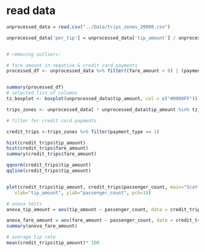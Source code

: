 
# read data

```r
unprocessed_data = read.csv("../Data/trips_zones_20000.csv")

unprocessed_data['per_tip'] = unprocessed_data['tip_amount'] / unprocessed_data['fare_amount'] 


# removing outliers:

# fare amount in negative & credit card payments
processed_df <- unprocessed_data %>% filter((fare_amount < 0) | (payment_type == 1))


summary(processed_df)
# selected list of columns
tz_boxplot <- boxplot(unprocessed_data$tip_amount, col = c("#0000FF"))

trips_zones <- unprocessed_data[ ! unprocessed_data$tip_amount %in% tz_boxplot$out, ]

# filter for credit card payments

credit_trips <-trips_zones %>% filter(payment_type == 1)

hist(credit_trips$tip_amount)
hist(credit_trips$fare_amount)
summary(credit_trips$fare_amount)

qqnorm(credit_trips$tip_amount)
qqline(credit_trips$tip_amount)


plot(credit_trips$tip_amount, credit_trips$passenger_count, main="Scatterplot Example", 
   xlab="tip_amount", ylab="passenger_count", pch=19)

# anova tests 
anova_tip_amount = aov(tip_amount ~ passenger_count, data = credit_trips)

anova_fare_amount = aov(fare_amount ~ passenger_count, data = credit_trips)
summary(anova_fare_amount)

# average tip rate
mean(credit_trips$tip_amount)* 100
```